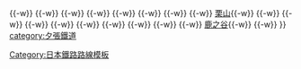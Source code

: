 {{鐵道路線
|名稱 = {{link-ja|夕張鐵道線|北海道炭礦汽船夕張鉄道線}}（廢線）
|代表色 = silver
|背景色 = #DDDDDD
|車站列表 = [[野幌站|野幌]]{{-w}} {{link-ja|北海鋼機前站|北海鋼機前駅|北海鋼機前}}{{-w}} {{link-ja|上江別站|上江別駅|上江別}}{{-w}} {{link-ja|下之月站|下の月駅|下之月}}{{-w}} {{link-ja|晚翠站|晩翠駅|晩翠}}{{-w}} {{link-ja|南幌站|南幌駅|南幌}}{{-w}} {{link-ja|雙葉站 (北海道)|双葉駅 (北海道)|雙葉}}{{-w}} {{link-ja|北長沼站|北長沼駅|北長沼}}{{-w}} {{link-ja|中央農試前站|中央農試前駅|中央農試前}}{{-w}} [[栗山站 (日本)|栗山]]{{-w}} {{link-ja|角田站 (北海道)|角田駅 (北海道)|角田}}{{-w}} {{link-ja|繼立站|継立駅|繼立}}{{-w}} {{link-ja|新二岐站|新二岐駅|新二岐}}{{-w}} {{link-ja|錦澤站|錦沢駅|錦澤}}{{-w}} {{link-ja|平和站 (夕張市)|平和駅 (北海道夕張市)|平和}}{{-w}} {{link-ja|礦業所前站|礦業所前駅|礦業所前}}{{-w}} {{link-ja|夕製前站|夕製前駅|夕製前}}{{-w}} {{link-ja|若菜站|若菜駅|若菜}}{{-w}} {{link-ja|營林署前站|営林署前駅|營林署前}}{{-w}} [[鹿之谷站|鹿之谷]]{{-w}} {{link-ja|末廣站 (北海道)|末広駅 (北海道)|末廣}}{{-w}} {{link-ja|夕張本町站|夕張本町駅|夕張本町}}
}}<noinclude>
[[category:夕張鐵道]]
[[Category:日本鐵路路線模板]]
</noinclude>